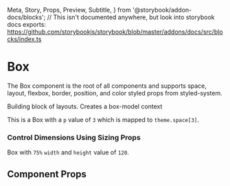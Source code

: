   Meta,
  Story,
  Props,
  Preview,
  Subtitle,
} from '@storybook/addon-docs/blocks';
// This isn't documented anywhere, but look into storybook docs exports: https://github.com/storybookjs/storybook/blob/master/addons/docs/src/blocks/index.ts


<Meta title="Components/Box" component={Box} />

# Box

<Subtitle>
  The Box component is the root of all components and supports space, layout,
  flexbox, border, position, and color styled props from styled-system.
</Subtitle>

Building block of layouts. Creates a box-model context

<Preview withToolbar withSource="open">
  <Story name="Base">
    <Box>
      <Box
        sx={{
          p: 3,
          bg: 'muted',
        }}>
        This is a Box with a <code>p</code> value of <code>3</code> which is mapped to <code>theme.space[3]</code>.
      </Box>
    </Box>
  </Story>
</Preview>

### Control Dimensions Using Sizing Props

<Preview withToolbar withSource="open">
  <Story name="With sizing">
    <Box sx={{
        padding: 3,
        bg: 'muted',
        width: '75%',
        height: 120,
      }}>
      Box with <code>75%</code> <code>width</code> and <code>height</code> value of <code>120</code>.
    </Box>
  </Story>
</Preview>

## Component Props

<Props of={Box} />
